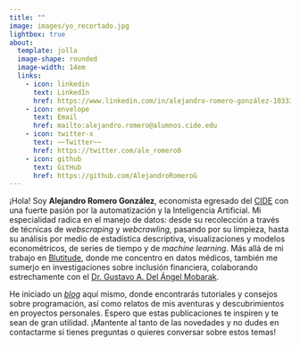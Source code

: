 ```yaml
---
title: ""
image: images/yo_recortado.jpg
lightbox: true
about: 
  template: jolla
  image-shape: rounded
  image-width: 14em
  links: 
    - icon: linkedin
      text: LinkedIn
      href: https://www.linkedin.com/in/alejandro-romero-gonzález-103337211
    - icon: envelope
      text: Email
      href: mailto:alejandro.romero@alumnos.cide.edu
    - icon: twitter-x
      text: ~~Twitter~~
      href: https://twitter.com/ale_romero0
    - icon: github
      text: GitHub
      href: https://github.com/AlejandroRomeroG
---
```


```{=html}
<style>
    div.quarto-about-jolla {
        display: flex !important;
        flex-direction: column;
        align-items: center;
        margin-top: 5%;
        padding-bottom: 0em;
    }
    
    div.quarto-about-jolla .about-image {
    object-fit: cover;
    margin-left: auto;
    margin-right: auto;
    margin-bottom: 0em;
}
</style>
```

¡Hola! Soy **Alejandro Romero González**, economista egresado del [CIDE](https://www.cide.edu/) con una fuerte pasión por la automatización y la Inteligencia Artificial. Mi especialidad radica en el manejo de datos: desde su recolección a través de técnicas de *webscraping* y *webcrawling*, pasando por su limpieza, hasta su análisis por medio de estadística descriptiva, visualizaciones y modelos econométricos, de series de tiempo y de *machine learning*. Más allá de mi trabajo en [Blutitude](https://www.blutitude.com/), donde me concentro en datos médicos, también me sumerjo en investigaciones sobre inclusión financiera, colaborando estrechamente con el [Dr. Gustavo A. Del Ángel Mobarak](https://scholar.google.com/citations?hl=es&user=plH4NFQAAAAJ). 

He iniciado un [*blog*](blog.qmd) aquí mismo, donde encontrarás tutoriales y consejos sobre programación, así como relatos de mis aventuras y descubrimientos en proyectos personales. Espero que estas publicaciones te inspiren y te sean de gran utilidad. ¡Mantente al tanto de las novedades y no dudes en contactarme si tienes preguntas o quieres conversar sobre estos temas!